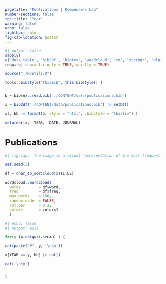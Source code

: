 ```yaml
---
pagetitle: "Publications | Kempenaers Lab"
number-sections: false
toc-title: "Year"
warning: false
echo: false
lightbox: auto
fig-cap-location: bottom
---
```



```r
#| output: false
sapply(
c('data.table', 'bib2df', 'bibtex', 'wordcloud', 'tm', 'stringr', 'pluralize'),
require, character.only = TRUE, quietly = TRUE)

source("./R/utils.R")

tools::bibstyle("thisBib", this.bibstyle() )


b = bibtex::read.bib('./CONTENT/data/publications.bib')

x = bib2df('./CONTENT/data/publications.bib') |> setDT()

x[, bb := format(b, style = "html", .bibstyle = "thisBib") ]

setorder(x, -YEAR, -DATE, JOURNAL)

```

<h1> Publications </h1>

```r
#| fig-cap: 'The image is a visual representation of the most frequently used words in the titles of all the publications.'

set.seed(3)

df = char_to_wordcloud(x$TITLE)

wordcloud::wordcloud(
  words        = df$word, 
  freq         = df$freq, 
  max.words    = 150, 
  random.order = FALSE, 
  rot.per      = 0.2, 
  colors       = colors1
  )

```



```r
#| echo: false
#| output: asis

for(y in unique(x$YEAR) ) {

cat(paste("#", y, '\n\n'))

x[YEAR == y, bb] |> cat()

cat('\n\n')


}

```
